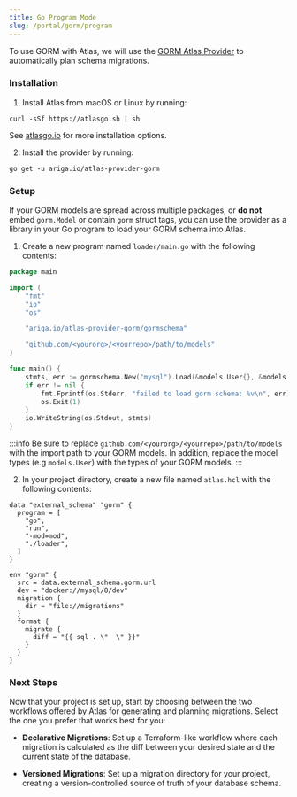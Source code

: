 ```yaml
---
title: Go Program Mode
slug: /portal/gorm/program
---
```


To use GORM with Atlas, we will use the [GORM Atlas Provider](https://github.com/ariga/atlas-provider-gorm)
to automatically plan schema migrations.

### Installation

1. Install Atlas from macOS or Linux by running:

```shell
curl -sSf https://atlasgo.sh | sh
```

See [atlasgo.io](https://atlasgo.io/getting-started#installation) for more installation options.

2. Install the provider by running:
```shell
go get -u ariga.io/atlas-provider-gorm
```

### Setup
If your GORM models are spread across multiple packages, or **do not** embed `gorm.Model` or contain `gorm` struct tags,
you can use the provider as a library in your Go program to load your GORM schema into Atlas.

1. Create a new program named `loader/main.go` with the following contents:

```go title=main.go
package main

import (
    "fmt"
    "io"
    "os"

    "ariga.io/atlas-provider-gorm/gormschema"

    "github.com/<yourorg>/<yourrepo>/path/to/models"
)

func main() {
    stmts, err := gormschema.New("mysql").Load(&models.User{}, &models.Pet{})
    if err != nil {
        fmt.Fprintf(os.Stderr, "failed to load gorm schema: %v\n", err)
        os.Exit(1)
    }
    io.WriteString(os.Stdout, stmts)
}
```

:::info
Be sure to replace `github.com/<yourorg>/<yourrepo>/path/to/models` with the import path to your GORM models.
In addition, replace the model types (e.g `models.User`) with the types of your GORM models.
:::

2. In your project directory, create a new file named `atlas.hcl` with the following contents:

```hcl title=atlas.hcl
data "external_schema" "gorm" {
  program = [
    "go",
    "run",
    "-mod=mod",
    "./loader",
  ]
}

env "gorm" {
  src = data.external_schema.gorm.url
  dev = "docker://mysql/8/dev"
  migration {
    dir = "file://migrations"
  }
  format {
    migrate {
      diff = "{{ sql . \"  \" }}"
    }
  }
}
```

### Next Steps

Now that your project is set up, start by choosing between the two workflows offered by Atlas for generating and
planning migrations.
Select the one you prefer that works best for you:

* **Declarative Migrations**: Set up a Terraform-like workflow where each migration is calculated as the diff between
your desired state and the current state of the database.

* **Versioned Migrations**: Set up a migration directory for your project, creating a version-controlled source of truth
of your database schema.

